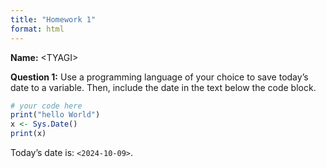 ```yaml
---
title: "Homework 1"
format: html
---
```


**Name:** \<TYAGI\>

**Question 1:** Use a programming language of your choice to save today's date to a variable. Then, include the date in the text below the code block.

``` R
# your code here
print("hello World")
x <- Sys.Date()
print(x)
```

Today's date is: `<2024-10-09>`.
